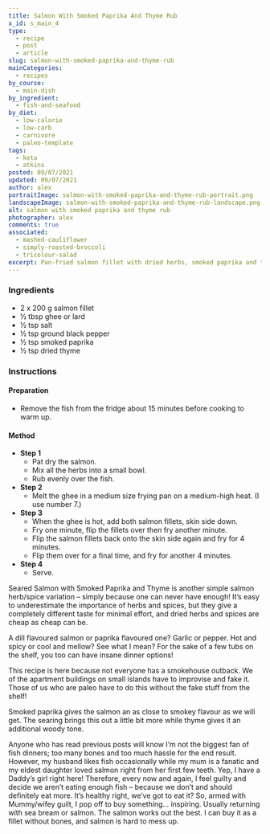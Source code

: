 ```yaml
---
title: Salmon With Smoked Paprika And Thyme Rub
x_id: s_main_4
type:
  - recipe
  - post
  - article
slug: salmon-with-smoked-paprika-and-thyme-rub
mainCategories: 
  - recipes
by_course:
  - main-dish
by_ingredient:
  - fish-and-seafood
by_diet:
  - low-calorie
  - low-carb
  - carnivore
  - paleo-template
tags:
  - keto
  - atkins
posted: 09/07/2021
updated: 09/07/2021
author: alex
portraitImage: salmon-with-smoked-paprika-and-thyme-rub-portrait.png
landscapeImage: salmon-with-smoked-paprika-and-thyme-rub-landscape.png
alt: salmon with smoked paprika and thyme rub
photographer: alex
comments: true
associated: 
  - mashed-cauliflower
  - simply-roasted-broccoli
  - tricolour-salad
excerpt: Pan-fried salmon fillet with dried herbs, smoked paprika and thyme.
---
```


<Ingredients>

### Ingredients
    
  - 2 x 200 g salmon fillet
  - ½ tbsp ghee or lard
  - ½ tsp salt
  - ½ tsp ground black pepper
  - ½ tsp smoked paprika
  - ½ tsp dried thyme

</Ingredients>

<Instructions>

### Instructions

#### Preparation

  - Remove the fish from the fridge about 15 minutes before cooking to warm up.

#### Method

  - **Step 1**
    - Pat dry the salmon.
    - Mix all the herbs into a small bowl.
    - Rub evenly over the fish.
  - **Step 2**
    - Melt the ghee in a medium size frying pan on a medium-high heat. (I use number 7.)
  - **Step 3**
    - When the ghee is hot, add both salmon fillets, skin side down.
    - Fry one minute, flip the fillets over then fry another minute.
    - Flip the salmon fillets back onto the skin side again and fry for 4 minutes.
    - Flip them over for a final time, and fry for another 4 minutes.
  - **Step 4**
    - Serve.

</Instructions>

<RecipeBody>

Seared Salmon with Smoked Paprika and Thyme is another simple salmon herb/spice variation – simply because one can never have enough! It’s easy to underestimate the importance of herbs and spices, but they give a completely different taste for minimal effort, and dried herbs and spices are cheap as cheap can be. 

A dill flavoured salmon or paprika flavoured one?  Garlic or pepper. Hot and spicy or cool and mellow? See what I mean? For the sake of a few tubs on the shelf, you too can have insane dinner options!

This recipe is here because not everyone has a smokehouse outback. We of the apartment buildings on small islands have to improvise and fake it. Those of us who are paleo have to do this without the fake stuff from the shelf!

Smoked paprika gives the salmon an as close to smokey flavour as we will get. The searing brings this out a little bit more while thyme gives it an additional woody tone.

Anyone who has read previous posts will know I‘m not the biggest fan of fish dinners; too many bones and too much hassle for the end result.  However, my husband likes fish occasionally while my mum is a fanatic and my eldest daughter loved salmon right from her first few teeth. Yep, I have a Daddy’s girl right here! Therefore, every now and again, I feel guilty and decide we aren’t eating enough fish – because we don’t and should definitely eat more. It’s healthy right, we’ve got to eat it? So, armed with Mummy/wifey guilt, I pop off to buy something… inspiring. Usually returning with sea bream or salmon.  The salmon works out the best. I can buy it as a fillet without bones, and salmon is hard to mess up.

</RecipeBody>


